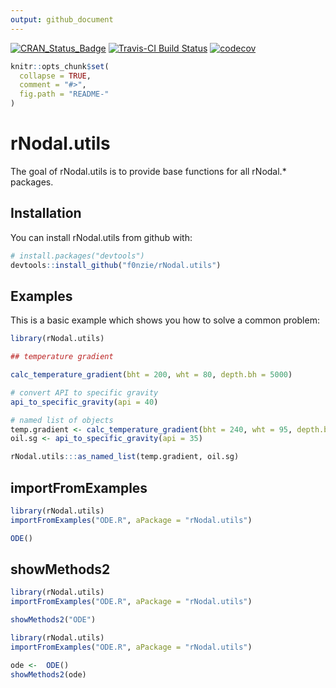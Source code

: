 ```yaml
---
output: github_document
---
```


<!-- README.md is generated from README.Rmd. Please edit that file -->
[![CRAN_Status_Badge](http://www.r-pkg.org/badges/version/rNodal.utils)](https://cran.r-project.org/package=rNodal.utils)
[![Travis-CI Build Status](https://travis-ci.org/f0nzie/rNodal.utils.svg?branch=master)](https://travis-ci.org/f0nzie/rNodal.utils)
[![codecov](https://codecov.io/gh/f0nzie/rNodal.utils/branch/master/graph/badge.svg)](https://codecov.io/gh/f0nzie/rNodal.utils)

```r
knitr::opts_chunk$set(
  collapse = TRUE,
  comment = "#>",
  fig.path = "README-"
)
```

# rNodal.utils
The goal of rNodal.utils is to provide base functions for all rNodal.* packages.


## Installation

You can install rNodal.utils from github with:

```r
# install.packages("devtools")
devtools::install_github("f0nzie/rNodal.utils")
```


## Examples
This is a basic example which shows you how to solve a common problem:

```r
library(rNodal.utils)

## temperature gradient

calc_temperature_gradient(bht = 200, wht = 80, depth.bh = 5000)
```

```r
# convert API to specific gravity
api_to_specific_gravity(api = 40)
```

```r
# named list of objects
temp.gradient <- calc_temperature_gradient(bht = 240, wht = 95, depth.bh = 9000)
oil.sg <- api_to_specific_gravity(api = 35)

rNodal.utils:::as_named_list(temp.gradient, oil.sg)
```


## importFromExamples

```r
library(rNodal.utils)
importFromExamples("ODE.R", aPackage = "rNodal.utils")

ODE()
```


## showMethods2


```r
library(rNodal.utils)
importFromExamples("ODE.R", aPackage = "rNodal.utils")

showMethods2("ODE")
```


```r
library(rNodal.utils)
importFromExamples("ODE.R", aPackage = "rNodal.utils")

ode <-  ODE()
showMethods2(ode)
```



